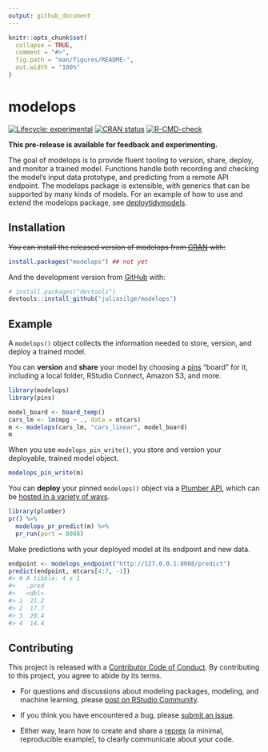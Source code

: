 ```yaml
---
output: github_document
---
```


<!-- README.md is generated from README.Rmd. Please edit that file -->

```r
knitr::opts_chunk$set(
  collapse = TRUE,
  comment = "#>",
  fig.path = "man/figures/README-",
  out.width = "100%"
)
```

# modelops

<!-- badges: start -->
[![Lifecycle: experimental](https://img.shields.io/badge/lifecycle-experimental-orange.svg)](https://lifecycle.r-lib.org/articles/stages.html#experimental)
[![CRAN status](https://www.r-pkg.org/badges/version/modelops)](https://CRAN.R-project.org/package=modelops)
[![R-CMD-check](https://github.com/juliasilge/modelops/workflows/R-CMD-check/badge.svg)](https://github.com/juliasilge/modelops/actions)
<!-- badges: end -->

**This pre-release is available for feedback and experimenting.**

The goal of modelops is to provide fluent tooling to version, share, deploy, and monitor a trained model. Functions handle both recording and checking the model's input data prototype, and predicting from a remote API endpoint. The modelops package is extensible, with generics that can be supported by many kinds of models. For an example of how to use and extend the modelops package, see [deploytidymodels](https://github.com/juliasilge/deploytidymodels).

## Installation

~~You can install the released version of modelops from [CRAN](https://CRAN.R-project.org) with:~~

``` r
install.packages("modelops") ## not yet
```

And the development version from [GitHub](https://github.com/) with:

``` r
# install.packages("devtools")
devtools::install_github("juliasilge/modelops")
```

## Example

A `modelops()` object collects the information needed to store, version, and deploy a trained model. 

You can **version** and **share** your model by choosing a [pins](https://pins.rstudio.com/dev/) "board" for it, including a local folder, RStudio Connect, Amazon S3, and more.

```r
library(modelops)
library(pins)

model_board <- board_temp()
cars_lm <- lm(mpg ~ ., data = mtcars)
m <- modelops(cars_lm, "cars_linear", model_board)
m
```

When you use `modelops_pin_write()`, you store and version your deployable, trained model object.

```r
modelops_pin_write(m)
```

You can **deploy** your pinned `modelops()` object via a [Plumber API](https://www.rplumber.io/), which can be [hosted in a variety of ways](https://www.rplumber.io/articles/hosting.html).


```r
library(plumber)
pr() %>%
  modelops_pr_predict(m) %>%
  pr_run(port = 8088)
```

Make predictions with your deployed model at its endpoint and new data.

``` r
endpoint <- modelops_endpoint("http://127.0.0.1:8088/predict")
predict(endpoint, mtcars[4:7, -1])
#> # A tibble: 4 x 1
#>   .pred
#>   <dbl>
#> 1  21.2
#> 2  17.7
#> 3  20.4
#> 4  14.4
```


## Contributing

This project is released with a [Contributor Code of Conduct](https://contributor-covenant.org/version/2/0/CODE_OF_CONDUCT.html). By contributing to this project, you agree to abide by its terms.

- For questions and discussions about modeling packages, modeling, and machine learning, please [post on RStudio Community](https://community.rstudio.com/new-topic?category_id=15&tags=tidymodels,question).

- If you think you have encountered a bug, please [submit an issue](https://github.com/juliasilge/modelops/issues).

- Either way, learn how to create and share a [reprex](https://reprex.tidyverse.org/articles/articles/learn-reprex.html) (a minimal, reproducible example), to clearly communicate about your code.


